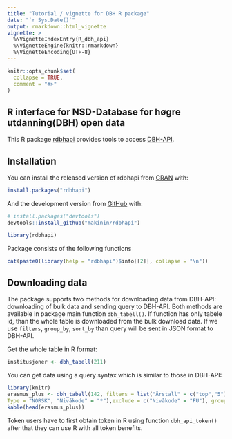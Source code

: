 ```yaml
---
title: "Tutorial / vignette for DBH R package"
date: "`r Sys.Date()`"
output: rmarkdown::html_vignette
vignette: >
  %\VignetteIndexEntry{R_dbh_api}
  %\VignetteEngine{knitr::rmarkdown}
  %\VignetteEncoding{UTF-8}
---
```


```r
knitr::opts_chunk$set(
  collapse = TRUE,
  comment = "#>"
)
```

## R interface for NSD-Database for høgre utdanning(DBH) open data

This R package [rdbhapi](https://github.com/makinin/rdbhapi) provides tools to access [DBH-API](https://dbh.nsd.uib.no/tjenester.action).

## Installation

You can install the released version of rdbhapi from [CRAN](https://CRAN.R-project.org) with:

``` r
install.packages("rdbhapi")
```

And the development version from [GitHub](https://github.com/) with:

``` r
# install.packages("devtools")
devtools::install_github("makinin/rdbhapi")
```
```r
library(rdbhapi)
```
Package consists of the following functions

```r
cat(paste0(library(help = "rdbhapi")$info[[2]], collapse = "\n"))
```

## Downloading data

The package supports two methods for downloading data from DBH-API: downloading of bulk data and sending query to DBH-API.
Both methods are available in package main function `dbh_tabell()`. If function has only tabele id, than the whole table is 
downloaded from the bulk download data. If we use `filters`, `group_by`, `sort_by` than query will be sent in JSON format to DBH-API.

Get the whole table in R format:

```r
institusjoner <- dbh_tabell(211)

```

You can get data using a query syntax which is similar to those in DBH-API:

```r
library(knitr)
erasmus_plus <- dbh_tabell(142, filters = list("Årstall" = c("top","5"),Utvekslingsavtale = "ERASMUS+", 
Type = "NORSK", "Nivåkode" = "*"),exclude = c("Nivåkode" = "FU"), group_by = "Årstall")
kable(head(erasmus_plus))
```

Token users have to first obtain token in R using function `dbh_api_token()` after that they can use R with all token benefits.

